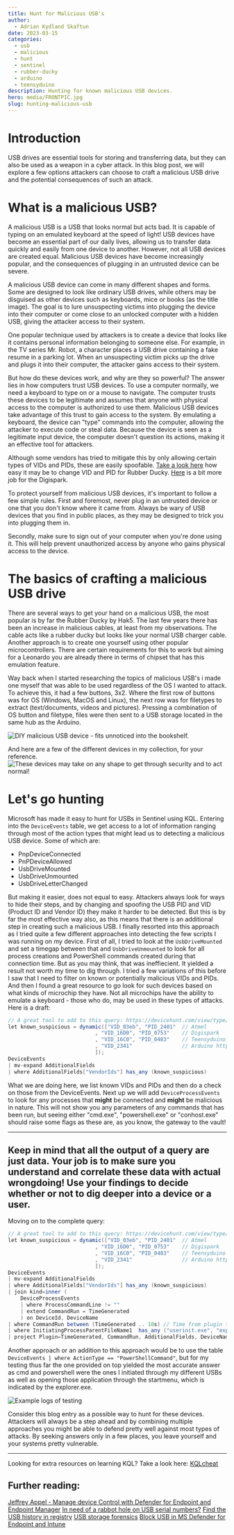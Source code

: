```yaml
---
title: Hunt for Malicious USB's
author:
  - Adrian Kydland Skaftun
date: 2023-03-15
categories:
  - usb
  - malicious
  - hunt
  - sentinel
  - rubber-ducky
  - arduino
  - teensyduino
description: Hunting for known malicious USB devices.
hero: media/FRONTPIC.jpg
slug: hunting-malicious-usb
---
```


# Introduction
USB drives are essential tools for storing and transferring data, but they can also be used as a weapon in a cyber attack. In this blog post, we will explore a few options attackers can choose to craft a malicious USB drive and the potential consequences of such an attack. 

# What is a malicious USB?
A malicious USB is a USB that looks normal but acts bad. It is capable of typing on an emulated keyboard at the speed of light! USB devices have become an essential part of our daily lives, allowing us to transfer data quickly and easily from one device to another. However, not all USB devices are created equal. Malicious USB devices have become increasingly popular, and the consequences of plugging in an untrusted device can be severe.

A malicious USB device can come in many different shapes and forms. Some are designed to look like ordinary USB drives, while others may be disguised as other devices such as keyboards, mice or books (as the title image). The goal is to lure unsuspecting victims into plugging the device into their computer or come close to an unlocked computer with a hidden USB, giving the attacker access to their system.

One popular technique used by attackers is to create a device that looks like it contains personal information belonging to someone else. For example, in the TV series Mr. Robot, a character places a USB drive containing a fake resume in a parking lot. When an unsuspecting victim picks up the drive and plugs it into their computer, the attacker gains access to their system.

But how do these devices work, and why are they so powerful? The answer lies in how computers trust USB devices. To use a computer normally, we need a keyboard to type on or a mouse to navigate. The computer trusts these devices to be legitimate and assumes that anyone with physical access to the computer is authorized to use them. Malicious USB devices take advantage of this trust to gain access to the system. By emulating a keyboard, the device can "type" commands into the computer, allowing the attacker to execute code or steal data. Because the device is seen as a legitimate input device, the computer doesn't question its actions, making it an effective tool for attackers.

Although some vendors has tried to mitigate this by only allowing certain types of VIDs and PIDs, these are easily spoofable. [Take a look here](https://ducktoolkit.com/vidpid) how easy it may be to change VID and PID for Rubber Ducky. [Here](https://null-byte.wonderhowto.com/how-to/hack-macos-with-digispark-ducky-script-payloads-0198555/) is a bit more job for the Digispark.

To protect yourself from malicious USB devices, it's important to follow a few simple rules. First and foremost, never plug in an untrusted device or one that you don't know where it came from. Always be wary of USB devices that you find in public places, as they may be designed to trick you into plugging them in.

Secondly, make sure to sign out of your computer when you're done using it. This will help prevent unauthorized access by anyone who gains physical access to the device.

# The basics of crafting a malicious USB drive

There are several ways to get your hand on a malicious USB, the most popular is by far the Rubber Ducky by Hak5. The last few years there has been an increase in malicious cables, at least from my observations. The cable acts like a rubber ducky but looks like your normal USB charger cable. Another approach is to create one yourself using other popular microcontrollers. There are certain requirements for this to work but aiming for a Leonardo you are already there in terms of chipset that has this emulation feature.

Way back when I started researching the topics of malicious USB's i made one myself that was able to be used regardless of the OS I wanted to attack. To achieve this, it had a few buttons, 3x2. Where the first row of buttons was for OS (Windows, MacOS and Linux), the next row was for filetypes to extract (text/documents, videos and pictures). Pressing a combination of OS button and filetype, files were then sent to a USB storage located in the same hub as the Arduino. 

![DIY malicious USB device - fits unnoticed into the bookshelf.](./media/FRONTPIC.jpg)


And here are a few of the different devices in my collection, for your reference.
![These devices may take on any shape to get through security and to act normal!](./media/20230315_115058.jpg)

# Let's go hunting

Microsoft has made it easy to hunt for USBs in Sentinel using KQL. Entering into the ```DeviceEvents``` table, we get access to a lot of information ranging through most of the action types that might lead us to detecting a malicious USB device. Some of which are:
- PnpDeviceConnected
- PnPDeviceAllowed
- UsbDriveMounted
- UsbDriveUnmounted
- UsbDriveLetterChanged

But making it easier, does not equal to easy. Attackers always look for ways to hide their steps, and by changing and spoofing the USB PID and VID (Product ID and Vendor ID) they make it harder to be detected. But this is by far the most effective way also, as this means that there is an additional step in creating such a malicious USB. I finally resorted into this approach as I tried quite a few different approaches into detecting the few scripts I was running on my device. First of all, I tried to look at the ```UsbDriveMounted``` and set a timegap between that and ```UsbDriveUnmounted``` to look for all process creations and PowerShell commands created during that connection time. But as you may think, that was ineffiecient. It yielded a result not worth my time to dig through. I tried a few variations of this before I saw that I need to filter on known or potentially malicious VIDs and PIDs. And then I found a great resource to go look for such devices based on what kinds of microchip they have. Not all microchips have the ability to emulate a keyboard - those who do, may be used in these types of attacks. Here is a draft: 

```csharp
// A great tool to add to this query: https://devicehunt.com/view/type/usb/
let known_suspicious = dynamic(["VID_03eb", "PID_2401"  // Atmel
                            , "VID_16D0", "PID_0753"    // Digispark
                            , "VID_16C0", "PID_0483"    // Teensyduino
                            , "VID_2341"                // Arduino https://devicehunt.com/view/type/usb/vendor/2341
                            ]); 
DeviceEvents
| mv-expand AdditionalFields
| where AdditionalFields["VendorIds"] has_any (known_suspicious)
```
What we are doing here, we list known VIDs and PIDs and then do a check on those from the DeviceEvents. Next up we will add ```DeviceProcessEvents``` to look for any processes that **might** be connected and **might** be malicious in nature. This will not show you any parameters of any commands that has been run, but seeing either "cmd.exe", "powershell.exe" or "conhost.exe" should raise some flags as these are, as you know, the gateway to the vault!


---
Keep in mind that all the output of a query are just data. Your job is to make sure you understand and correlate these data with actual wrongdoing! Use your findings to decide whether or not to dig deeper into a device or a user.
---

Moving on to the complete query:
```csharp
// A great tool to add to this query: https://devicehunt.com/view/type/usb/
let known_suspicious = dynamic(["VID_03eb", "PID_2401"  // Atmel
                            , "VID_16D0", "PID_0753"    // Digispark
                            , "VID_16C0", "PID_0483"    // Teensyduino
                            , "VID_2341"                // Arduino https://devicehunt.com/view/type/usb/vendor/2341
                            ]); 
DeviceEvents
| mv-expand AdditionalFields
| where AdditionalFields["VendorIds"] has_any (known_suspicious)
| join kind=inner (
    DeviceProcessEvents
    | where ProcessCommandLine != ""
    | extend CommandRun = TimeGenerated
    ) on DeviceId, DeviceName
| where CommandRun between (TimeGenerated .. 10s) // Time from plugin to action
| where InitiatingProcessParentFileName1  has_any ("userinit.exe", "explorer.exe") // User initiated - non system actions
| project Plugin=TimeGenerated, CommandRun, AdditionalFields, DeviceName, PossibleFileExec=FileName1, InitPCMD = InitiatingProcessCommandLine1, InitPPFN = InitiatingProcessParentFileName1, InitPPID=InitiatingProcessParentId1, PID=ProcessId1
```

Another approach or an addition to this approach would be to use the table ```DeviceEvents | where ActionType == "PowerShellCommand"```, but for my testing thus far the one provided on top yielded the most accurate answer as cmd and powershell were the ones I initiated through my different USBs as well as opening those application through the startmenu, which is indicated by the explorer.exe.

![Example logs of testing](./media/Screenshot_1.png)


Consider this blog entry as a possible way to hunt for these devices. Attackers will always be a step ahead and by combining multiple approaches you might be able to defend pretty well against most types of attacks. By seeking answers only in a few places, you leave yourself and your systems pretty vulnerable.

--- 
Looking for extra resources on learning KQL? Take a look here: [KQLcheat](https://kqlcheat.byfortytwo.com)


## Further reading:
[Jeffrey Appel - Manage device Control with Defender for Endpoint and Endpoint Manager](https://jeffreyappel.nl/manage-device-control-with-microsoft-defender-for-endpoint-and-endpoint-manager-part-1/)
[In need of a rabbot hole on USB serial numbers?](https://www.sans.org/blog/the-truth-about-usb-device-serial-numbers/)
[Find the USB history in registry](https://www.cybrary.it/blog/0p3n/usb-forensics-find-the-history-of-every-connected-usb-device-on-your-computer/)
[USB storage forensics](https://web.archive.org/web/20210126041721/https://forensixchange.com/posts/19_08_03_usb_storage_forensics_1/)
[Block USB in MS Defender for Endpoint and Intune](https://techcommunity.microsoft.com/t5/manufacturing/block-usb-in-microsoft-defender-for-endpoint-and-intune/ba-p/3040817)